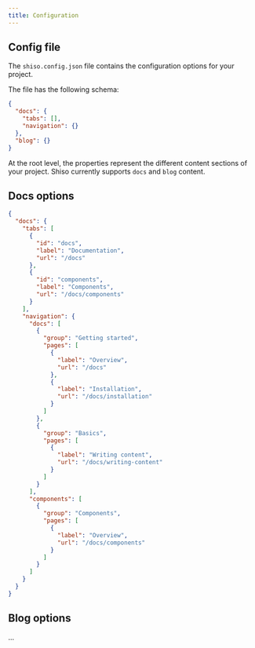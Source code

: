 ```yaml
---
title: Configuration
---
```


## Config file

The `shiso.config.json` file contains the configuration options for your project.

The file has the following schema:

```json
{
  "docs": {
    "tabs": [],
    "navigation": {}
  },
  "blog": {}
}
```

At the root level, the properties represent the different content sections of your project.
Shiso currently supports `docs` and `blog` content.

## Docs options

```json
{
  "docs": {
    "tabs": [
      {
        "id": "docs",
        "label": "Documentation",
        "url": "/docs"
      },
      {
        "id": "components",
        "label": "Components",
        "url": "/docs/components"
      }
    ],
    "navigation": {
      "docs": [
        {
          "group": "Getting started",
          "pages": [
            {
              "label": "Overview",
              "url": "/docs"
            },
            {
              "label": "Installation",
              "url": "/docs/installation"
            }
          ]
        },
        {
          "group": "Basics",
          "pages": [
            {
              "label": "Writing content",
              "url": "/docs/writing-content"
            }
          ]
        }
      ],
      "components": [
        {
          "group": "Components",
          "pages": [
            {
              "label": "Overview",
              "url": "/docs/components"
            }
          ]
        }
      ]
    }
  }
}
```

## Blog options

...
